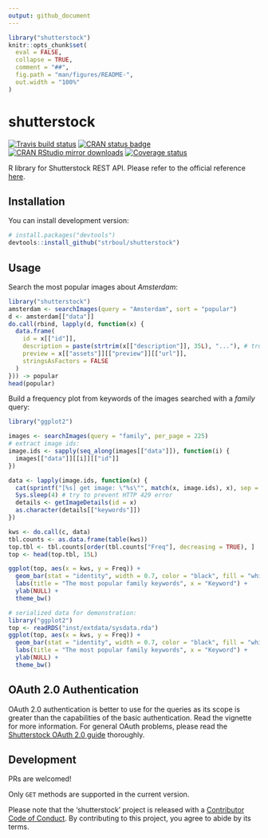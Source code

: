 ```yaml
---
output: github_document
---
```


<!-- README.md is generated from README.Rmd. Please edit that file -->

```r
library("shutterstock")
knitr::opts_chunk$set(
  eval = FALSE,
  collapse = TRUE,
  comment = "##",
  fig.path = "man/figures/README-",
  out.width = "100%"
)
```
# shutterstock

[![Travis build status](https://travis-ci.org/strboul/shutterstock-r.svg?branch=master)](https://travis-ci.org/strboul/shutterstock-r) [![CRAN status badge](https://www.r-pkg.org/badges/version/shutterstock)](https://cran.r-project.org/package=shutterstock) [![CRAN RStudio mirror downloads](https://cranlogs.r-pkg.org/badges/shutterstock)](https://www.r-pkg.org/pkg/shutterstock) [![Coverage status](https://codecov.io/gh/strboul/shutterstock-r/branch/master/graph/badge.svg)](https://codecov.io/github/strboul/shutterstock-r?branch=master)

R library for Shutterstock REST API. Please refer to the official reference
[here](https://api-reference.shutterstock.com/).

## Installation

<!--You can install the released version of shutterstock from
[CRAN](https://CRAN.R-project.org) with:
``` r
install.packages("shutterstock")
```-->

You can install development version:
```r
# install.packages("devtools")
devtools::install_github("strboul/shutterstock")
```

## Usage

Search the most popular images about *Amsterdam*:

```r
library("shutterstock")
amsterdam <- searchImages(query = "Amsterdam", sort = "popular")
d <- amsterdam[["data"]]
do.call(rbind, lapply(d, function(x) {
  data.frame(
    id = x[["id"]],
    description = paste(strtrim(x[["description"]], 35L), "..."), # truncate description field
    preview = x[["assets"]][["preview"]][["url"]],
    stringsAsFactors = FALSE
  )
})) -> popular
head(popular)
```

Build a frequency plot from keywords of the images searched with a *family* query:

```r
library("ggplot2")

images <- searchImages(query = "family", per_page = 225)
# extract image ids:
image.ids <- sapply(seq_along(images[["data"]]), function(i) {
  images[["data"]][[i]][["id"]]
})

data <- lapply(image.ids, function(x) {
  cat(sprintf("[%s] get image: \"%s\"", match(x, image.ids), x), sep = "\n")
  Sys.sleep(4) # try to prevent HTTP 429 error
  details <- getImageDetails(id = x)
  as.character(details[["keywords"]])
})

kws <- do.call(c, data)
tbl.counts <- as.data.frame(table(kws))
top.tbl <- tbl.counts[order(tbl.counts["Freq"], decreasing = TRUE), ]
top <- head(top.tbl, 15L)

ggplot(top, aes(x = kws, y = Freq)) +
  geom_bar(stat = "identity", width = 0.7, color = "black", fill = "white") +
  labs(title = "The most popular family keywords", x = "Keyword") +
  ylab(NULL) +
  theme_bw()
```
```r
# serialized data for demonstration:
library("ggplot2")
top <- readRDS("inst/extdata/sysdata.rda")
ggplot(top, aes(x = kws, y = Freq)) +
  geom_bar(stat = "identity", width = 0.7, color = "black", fill = "white") +
  labs(title = "The most popular family keywords", x = "Keyword") +
  ylab(NULL) +
  theme_bw()
```

## OAuth 2.0 Authentication

OAuth 2.0 authentication is better to use for the queries as its scope is
greater than the capabilities of the basic authentication. Read the vignette for
more information. For general OAuth problems, please read the [Shutterstock OAuth 2.0 guide](https://api-reference.shutterstock.com/#authentication-oauth-authentication-h2) thoroughly.

## Development

PRs are welcomed!

Only `GET` methods are supported in the current version.

Please note that the 'shutterstock' project is released with a [Contributor Code of Conduct](CODE_OF_CONDUCT.md). By contributing to this project, you agree to abide by its terms.
